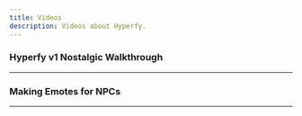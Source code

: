 ```yaml
---
title: Videos
description: Videos about Hyperfy.
---
```


### Hyperfy v1 Nostalgic Walkthrough  <Badge text="v1" variant="note" />
<YouTube id="sUOXYk91AY8" />


---

### Making Emotes for NPCs
<YouTube id="KzG1A21RV7E" />

---